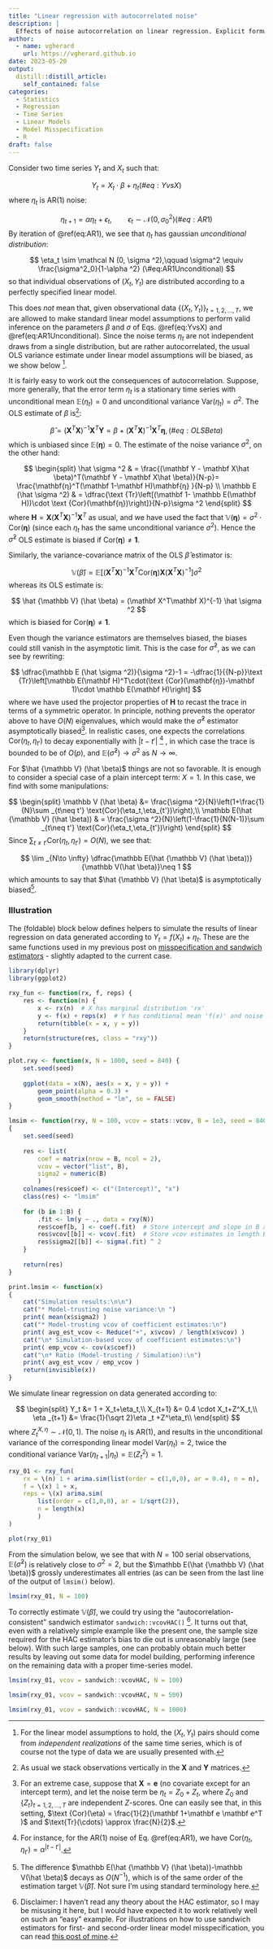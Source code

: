 ```yaml
---
title: "Linear regression with autocorrelated noise"
description: |
  Effects of noise autocorrelation on linear regression. Explicit formulae and a simple simulation.
author:
  - name: vgherard
    url: https://vgherard.github.io
date: 2023-05-20
output:
  distill::distill_article:
    self_contained: false
categories: 
  - Statistics
  - Regression
  - Time Series
  - Linear Models
  - Model Misspecification
  - R
draft: false
---
```



Consider two time series $Y_t$ and $X_t$ such that:

$$
Y_t =  X_t \cdot \beta+\eta_t								(\#eq:YvsX)
$$
where $\eta_t$ is $\text{AR}(1)$ noise:

$$
\eta_{t+1} = \alpha \eta_t + \epsilon_t, \qquad \epsilon _t \sim \mathcal N(0,\sigma^2_0)																(\#eq:AR1)
$$
By iteration of \@ref(eq:AR1), we see that $\eta_t$ has gaussian *unconditional distribution*:

$$
\eta_t \sim \mathcal N (0, \sigma ^2),\qquad \sigma^2 \equiv \frac{\sigma^2_0}{1-\alpha ^2}								(\#eq:AR1Unconditional)
$$
so that individual observations of $(X_t,\,Y_t)$ are distributed according to a perfectly specified linear model.

This does *not* mean that, given observational data $\{(X_t,\,Y_t)\}_{t = 1,\,2,\,\dots,\,T}$, we are allowed to make standard linear model assumptions to perform valid inference on the parameters $\beta$ and $\sigma$ of Eqs. \@ref(eq:YvsX) and \@ref(eq:AR1Unconditional). Since the noise terms $\eta _t$ are not independent draws from a single distribution, but are rather autocorrelated, the usual OLS variance estimate under linear model assumptions will be biased, as we show below ^[For the linear model assumptions to hold, the $(X_t,\,Y_t)$ pairs should come from *independent realizations* of the same time series, which is of course not the type of data we are usually presented with.].

It is fairly easy to work out the consequences of autocorrelation. Suppose, more generally, that the error term $\eta _t$ is a stationary time series with unconditional mean $\mathbb E(\eta_t)=0$ and unconditional variance $\text{Var}(\eta _t)=\sigma ^2$. The OLS estimate of $\beta$ is^[As usual we stack observations vertically in the $\mathbf X$ and $\mathbf Y$ matrices.]:

$$
\hat \beta =(\mathbf X^T\mathbf X)^{-1}\mathbf X^T\mathbf Y=\beta + (\mathbf X^T\mathbf X)^{-1} \mathbf X^T \mathbf{η}, (\#eq:OLSBeta)
$$
which is unbiased since $\mathbb E (\mathbf{η}) = 0$. The estimate of the noise variance $\sigma ^2$, on the other hand:

$$
\begin{split}
\hat \sigma ^2	& = \frac{(\mathbf Y - \mathbf X\hat \beta)^T(\mathbf Y - \mathbf X\hat \beta)}{N-p}= \frac{\mathbf{η}^T(\mathbf 1-\mathbf H)\mathbf{η} }{N-p} \\
\mathbb E (\hat \sigma ^2) & = \dfrac{\text {Tr}\left[(\mathbf 1- \mathbb E(\mathbf H))\cdot  \text {Cor}(\mathbf{η})\right]}{N-p}\sigma ^2						
\end{split}
$$
where $\mathbf H = \mathbf X(\mathbf X^T\mathbf X)^{-1}\mathbf X^T$ as usual, and we have used the fact that $\mathbb {V}( \mathbf{η} ) = \sigma ^2 \cdot \text {Cor}(\mathbf{η})$ (since each $\eta_t$ has the same unconditional variance $\sigma ^2$). Hence the $\hat \sigma ^2$ OLS estimate is biased if $\text{Cor}(\mathbf{η})\neq \mathbf 1$.

Similarly, the variance-covariance matrix of the OLS $\hat \beta$ estimator is:

$$
\mathbb V (\hat \beta) = \mathbb E\left[(\mathbf X^T\mathbf X)^{-1}\mathbf X^T\text {Cor}(\mathbf{η})\mathbf X (\mathbf X^T\mathbf X)^{-1} \right]\sigma^2
$$
whereas its OLS estimate is:

$$
\hat {\mathbb V} (\hat \beta) = (\mathbf X^T\mathbf X)^{-1} \hat \sigma ^2
$$
which is biased for $\text{Cor}(\mathbf{η})\neq \mathbf 1$.

Even though the variance estimators are themselves biased, the biases could still vanish in the asymptotic limit. This is the case for $\hat \sigma ^2$, as we can see by rewriting:

$$
\dfrac{\mathbb E (\hat \sigma ^2)}{\sigma ^2}-1 = -\dfrac{1}{{N-p}}\text {Tr}\left[\mathbb E(\mathbf H)^T\cdot(\text {Cor}(\mathbf{η})-\mathbf 1)\cdot \mathbb E(\mathbf H)\right]						
$$
where we have used the projector properties of $\mathbf H$ to recast the trace in terms of a symmetric operator. In principle, nothing prevents the operator above to have $O(N)$ eigenvalues, which would make the $\hat \sigma ^2$ estimator asymptotically biased^[For an extreme case, suppose that $\mathbf X = \mathbf e$ (no covariate except for an intercept term), and let the noise term be $\eta _t = Z_0 + Z_t$, where $Z_0$ and $\{Z_t\}_{t=1,2,\dots,T}$ are independent $Z$-scores. One can easily see that, in this setting, $\text {Cor}(\eta) = \frac{1}{2}(\mathbf 1+\mathbf e \mathbf e^T )$ and $\text{Tr}(\cdots) \approx \frac{N}{2}$.]. In realistic cases, one expects the correlations $\text{Cor}(\eta_t,\eta_{t'})$ to decay exponentially with $\vert t - t'\vert$ ^[For instance, for the $\text{AR}(1)$ noise of Eq. \@ref(eq:AR1), we have  $\text{Cor}(\eta_t, \eta_{t'})= \alpha ^{\vert t - t'\vert}$.] , in which case the trace is bounded to be of $O(p)$, and $\mathbb E(\hat \sigma ^2) \to \sigma ^2$ as $N\to \infty$.

For $\hat {\mathbb V} (\hat \beta)$ things are not so favorable. It is enough to consider a special case of a plain intercept term: $X=1$. In this case, we find with some manipulations:

$$
\begin{split}
\mathbb V (\hat \beta) &= \frac{\sigma ^2}{N}\left(1+\frac{1}{N}\sum _{t\neq t'} \text{Cor}(\eta_t,\eta_{t'})\right),\\
\mathbb E(\hat {\mathbb V} (\hat \beta)) & = \frac{\sigma ^2}{N}\left(1-\frac{1}{N(N-1)}\sum _{t\neq t'} \text{Cor}(\eta_t,\eta_{t'})\right)
\end{split}
$$
Since $\sum _{t\neq t'}\text{Cor}(\eta_t,\eta_{t'})=O(N)$, we see that:

$$ 
\lim _{N\to \infty} \dfrac{\mathbb E(\hat {\mathbb V} (\hat \beta))}{\mathbb V(\hat \beta)}\neq 1
$$
which amounts to say that $\hat {\mathbb V} (\hat \beta)$ is asymptotically biased^[The difference $\mathbb E(\hat {\mathbb V} (\hat \beta))-\mathbb V(\hat \beta)$ decays as $O(N^{-1})$, which is of the same order of the estimation target $\mathbb V (\hat \beta)$. Not sure I'm using standard terminology here.].

### Illustration

The (foldable) block below defines helpers to simulate the results of linear regression on data generated according to $Y_t = f(X_t) + \eta _t$. These are the same functions used in my previous post on [misspecification and sandwich estimators](https://vgherard.github.io/posts/2023-05-14-model-misspecification-and-linear-sandwiches/) - slightly adapted to the current case.

```r
library(dplyr)
library(ggplot2)

rxy_fun <- function(rx, f, reps) {
	res <- function(n) {
		x <- rx(n)  # X has marginal distribution 'rx'
		y <- f(x) + reps(x)  # Y has conditional mean 'f(x)' and noise 'reps(x)'
		return(tibble(x = x, y = y))  
	}
	return(structure(res, class = "rxy"))
}

plot.rxy <- function(x, N = 1000, seed = 840) {
	set.seed(seed)
	
	ggplot(data = x(N), aes(x = x, y = y)) +
		geom_point(alpha = 0.3) + 
		geom_smooth(method = "lm", se = FALSE)
}

lmsim <- function(rxy, N = 100, vcov = stats::vcov, B = 1e3, seed = 840) 
{ 
	set.seed(seed)
	
	res <- list(
		coef = matrix(nrow = B, ncol = 2), 
		vcov = vector("list", B),
		sigma2 = numeric(B)
		)
	colnames(res$coef) <- c("(Intercept)", "x")
	class(res) <- "lmsim"
								
	for (b in 1:B) {
		.fit <- lm(y ~ ., data = rxy(N))
		res$coef[b, ] <- coef(.fit)  # Store intercept and slope in B x 2 matrix
		res$vcov[[b]] <- vcov(.fit)  # Store vcov estimates in length B list.
		res$sigma2[[b]] <- sigma(.fit) ^ 2
	}
	
	return(res)
}

print.lmsim <- function(x) 
{
	cat("Simulation results:\n\n")
	cat("* Model-trusting noise variance:\n ")
	print( mean(x$sigma2) )
	cat("* Model-trusting vcov of coefficient estimates:\n")
	print( avg_est_vcov <- Reduce("+", x$vcov) / length(x$vcov) )
	cat("\n* Simulation-based vcov of coefficient estimates:\n")
	print( emp_vcov <- cov(x$coef))
	cat("\n* Ratio (Model-trusting / Simulation):\n")
	print( avg_est_vcov / emp_vcov )
	return(invisible(x))
}
```
We simulate linear regression on data generated according to:

$$
\begin{split}
Y_t &= 1 + X_t+\eta_t,\\
X_{t+1} &= 0.4 \cdot X_t+Z^X_t,\\
\eta _{t+1} &= \frac{1}{\sqrt 2}\eta _t +Z^\eta_t\\
\end{split}
$$
where $Z^{X,\eta}_t\sim \mathcal N(0,1)$. The noise $\eta_t$ is $\text{AR}(1)$, and results in the unconditional variance of the corresponding linear model $\text{Var} (\eta _t) = 2$, twice the conditional variance $\text{Var}(\eta _{t+1}\vert \eta _t)=\mathbb E(Z_t ^2)=1$.

```r
rxy_01 <- rxy_fun(
	rx = \(n) 1 + arima.sim(list(order = c(1,0,0), ar = 0.4), n = n),
	f = \(x) 1 + x,
	reps = \(x) arima.sim(
		list(order = c(1,0,0), ar = 1/sqrt(2)), 
		n = length(x) 
		)
)

plot(rxy_01)

```

From the simulation below, we see that with $N=100$ serial observations, $\mathbb E(\hat \sigma ^2)$ is relatively close to $\sigma ^2 = 2$, but the $\mathbb E(\hat {\mathbb V} (\hat \beta))$ grossly underestimates all entries (as can be seen from the last line of the output of `lmsim()` below).

```r
lmsim(rxy_01, N = 100)
```

To correctly estimate $\mathbb V (\hat \beta)$, we could try using the "autocorrelation-consistent" sandwich estimator `sandwich::vcovHAC()` ^[Disclaimer: I haven't read any theory about the HAC estimator, so I may be misusing it here, but I would have expected it to work relatively well on such an "easy" example. For illustrations on how to use sandwich estimators for first- and second-order linear model misspecification, you can read [this post of mine](https://vgherard.github.io/posts/2023-05-14-model-misspecification-and-linear-sandwiches/).]. It turns out that, even with a relatively simple example like the present one, the sample size required for the HAC estimator's bias to die out is unreasonably large (see below). With such large samples, one can probably obtain much better results by leaving out some data for model building, performing inference on the remaining data with a proper time-series model.  

```r
lmsim(rxy_01, vcov = sandwich::vcovHAC, N = 100)
```
```r
lmsim(rxy_01, vcov = sandwich::vcovHAC, N = 500)
```
```r
lmsim(rxy_01, vcov = sandwich::vcovHAC, N = 1000)
```
